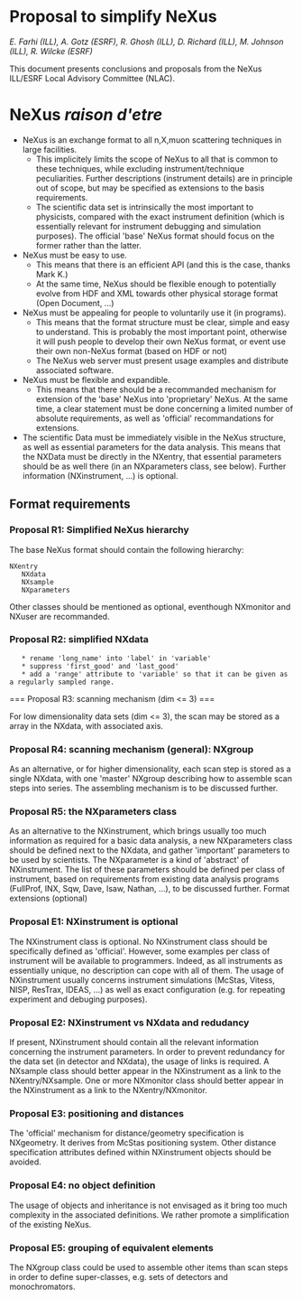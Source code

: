 = Proposal to simplify NeXus =

''E. Farhi (ILL), A. Gotz (ESRF), R. Ghosh (ILL), D. Richard (ILL), M. Johnson (ILL), R. Wilcke (ESRF)''

This document presents conclusions and proposals from the NeXus ILL/ESRF Local Advisory Committee (NLAC).

= NeXus ''raison d'etre'' =

* NeXus is an exchange format to all n,X,muon scattering techniques in large facilities.
** This implicitely limits the scope of NeXus to all that is common to these techniques, while excluding instrument/technique peculiarities. Further descriptions (instrument details) are in principle out of scope, but may be specified as extensions to the basis requirements.
** The scientific data set is intrinsically the most important to physicists, compared with the exact instrument definition (which is essentially relevant for instrument debugging and simulation purposes). The official 'base' NeXus format should focus on the former rather than the latter.
*NeXus must be easy to use.
** This means that there is an efficient API (and this is the case, thanks Mark K.)
** At the same time, NeXus should be flexible enough to potentially evolve from HDF and XML towards other physical storage format (Open Document, ...)
* NeXus must be appealing for people to voluntarily use it (in programs).
** This means that the format structure must be clear, simple and easy to understand. This is probably the most important point, otherwise it will push people to develop their own NeXus format, or event use their own non-NeXus format (based on HDF or not)
** The NeXus web server must present usage examples and distribute associated software.
* NeXus must be flexible and expandible.
** This means that there should be a recommanded mechanism for extension of the 'base' NeXus into 'proprietary' NeXus. At the same time, a clear statement must be done concerning a limited number of absolute requirements, as well as 'official' recommandations for extensions.
* The scientific Data must be immediately visible in the NeXus structure, as well as essential parameters for the data analysis. This means that the NXData must be directly in the NXentry, that essential parameters should be as well there (in an NXparameters class, see below). Further information (NXinstrument, ...) is optional.

== Format requirements ==
=== Proposal R1: Simplified NeXus hierarchy ===

The base NeXus format should contain the following hierarchy:

 NXentry
	NXdata
	NXsample
	NXparameters

Other classes should be mentioned as optional, eventhough NXmonitor and NXuser are recommanded.

=== Proposal R2: simplified NXdata ===

    * rename 'long_name' into 'label' in 'variable'
    * suppress 'first_good' and 'last_good'
    * add a 'range' attribute to 'variable' so that it can be given as a regularly sampled range.

=== Proposal R3: scanning mechanism (dim <= 3) ===

For low dimensionality data sets (dim <= 3), the scan may be stored as a array in the NXdata, with associated axis.

=== Proposal R4: scanning mechanism (general): NXgroup ===

As an alternative, or for higher dimensionality, each scan step is stored as a single NXdata, with one 'master' NXgroup describing how to assemble scan steps into series. The assembling mechanism is to be discussed further.

=== Proposal R5: the NXparameters class ===

As an alternative to the NXinstrument, which brings usually too much information as required for a basic data analysis, a new NXparameters class should be defined next to the NXdata, and gather 'important' parameters to be used by scientists.
The NXparameter is a kind of 'abstract' of NXinstrument. The list of these parameters should be defined per class of instrument, based on requirements from existing data analysis programs (FullProf, INX, Sqw, Dave, Isaw, Nathan, ...), to be discussed further.
Format extensions (optional)

=== Proposal E1: NXinstrument is optional ===

The NXinstrument class is optional. No NXinstrument class should be specifically defined as 'official'. However, some examples per class of instrument will be available to programmers. Indeed, as all instruments as essentially unique, no description can cope with all of them.
The usage of NXinstrument usually concerns instrument simulations (McStas, Vitess, NISP, ResTrax, IDEAS, ...) as well as exact configuration (e.g. for repeating experiment and debuging purposes).

=== Proposal E2: NXinstrument vs NXdata and redudancy ===

If present, NXinstrument should contain all the relevant information concerning the instrument parameters. In order to prevent redundancy for the data set (in detector and NXdata), the usage of links is required.
A NXsample class should better appear in the NXinstrument as a link to the NXentry/NXsample.
One or more NXmonitor class should better appear in the NXinstrument as a link to the NXentry/NXmonitor.

=== Proposal E3: positioning and distances ===

The 'official' mechanism for distance/geometry specification is NXgeometry. It derives from McStas positioning system. Other distance specification attributes defined within NXinstrument objects should be avoided.

=== Proposal E4: no object definition ===

The usage of objects and inheritance is not envisaged as it bring too much complexity in the associated definitions. We rather promote a simplification of the existing NeXus.

=== Proposal E5: grouping of equivalent elements ===

The NXgroup class could be used to assemble other items than scan steps in order to define super-classes, e.g. sets of detectors and monochromators.